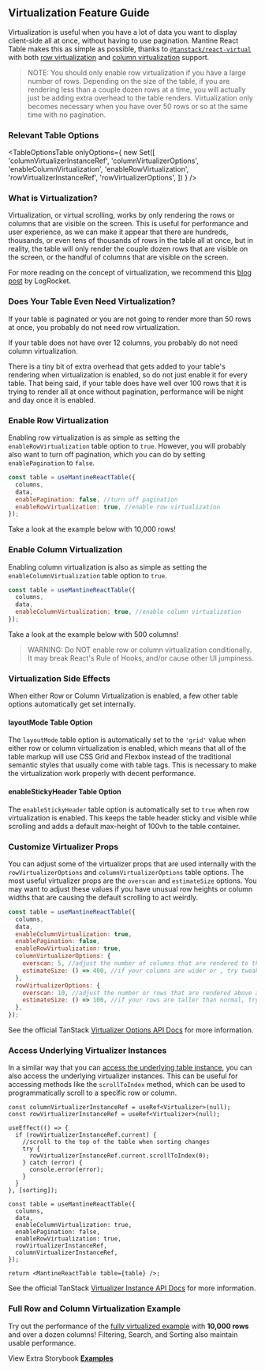 
<Head>
  <title>Virtualization Feature Guide - Mantine React Table Open Docs</title>
  <meta
    name="description"
    content="How to virtualize rows and columns in Mantine React Table to improve performance and user experience when there are a lot of rows or a lot of columns in the table."
  />
</Head>

## Virtualization Feature Guide

Virtualization is useful when you have a lot of data you want to display client-side all at once, without having to use pagination. Mantine React Table makes this as simple as possible, thanks to [`@tanstack/react-virtual`](https://tanstack.com/virtual/v3) with both [row virtualization](#enable-row-virtualization) and [column virtualization](#enable-column-virtualization) support.

> NOTE: You should only enable row virtualization if you have a large number of rows. Depending on the size of the table, if you are rendering less than a couple dozen rows at a time, you will actually just be adding extra overhead to the table renders. Virtualization only becomes necessary when you have over 50 rows or so at the same time with no pagination.

### Relevant Table Options

<TableOptionsTable
  onlyOptions={
    new Set([
      'columnVirtualizerInstanceRef',
      'columnVirtualizerOptions',
      'enableColumnVirtualization',
      'enableRowVirtualization',
      'rowVirtualizerInstanceRef',
      'rowVirtualizerOptions',
    ])
  }
/>

### What is Virtualization?

Virtualization, or virtual scrolling, works by only rendering the rows or columns that are visible on the screen. This is useful for performance and user experience, as we can make it appear that there are hundreds, thousands, or even tens of thousands of rows in the table all at once, but in reality, the table will only render the couple dozen rows that are visible on the screen, or the handful of columns that are visible on the screen.

For more reading on the concept of virtualization, we recommend this [blog post](https://blog.logrocket.com/virtual-scrolling-core-principles-and-basic-implementation-in-react/) by LogRocket.

### Does Your Table Even Need Virtualization?

If your table is paginated or you are not going to render more than 50 rows at once, you probably do not need row virtualization.

If your table does not have over 12 columns, you probably do not need column virtualization.

There is a tiny bit of extra overhead that gets added to your table's rendering when virtualization is enabled, so do not just enable it for every table. That being said, if your table does have well over 100 rows that it is trying to render all at once without pagination, performance will be night and day once it is enabled.

### Enable Row Virtualization

Enabling row virtualization is as simple as setting the `enableRowVirtualization` table option to `true`. However, you will probably also want to turn off pagination, which you can do by setting `enablePagination` to `false`.

```jsx
const table = useMantineReactTable({
  columns,
  data,
  enablePagination: false, //turn off pagination
  enableRowVirtualization: true, //enable row virtualization
});
```

Take a look at the example below with 10,000 rows!

<EnableRowExample />

### Enable Column Virtualization

Enabling column virtualization is also as simple as setting the `enableColumnVirtualization` table option to `true`.

```jsx
const table = useMantineReactTable({
  columns,
  data,
  enableColumnVirtualization: true, //enable column virtualization
});
```

Take a look at the example below with 500 columns!

<EnableColumnExample />

> WARNING: Do NOT enable row or column virtualization conditionally. It may break React's Rule of Hooks, and/or cause other UI jumpiness.

### Virtualization Side Effects

When either Row or Column Virtualization is enabled, a few other table options automatically get set internally.

#### layoutMode Table Option

The `layoutMode` table option is automatically set to the `'grid'` value when either row or column virtualization is enabled, which means that all of the table markup will use CSS Grid and Flexbox instead of the traditional semantic styles that usually come with table tags. This is necessary to make the virtualization work properly with decent performance.

#### enableStickyHeader Table Option

The `enableStickyHeader` table option is automatically set to `true` when row virtualization is enabled. This keeps the table header sticky and visible while scrolling and adds a default max-height of 100vh to the table container.

### Customize Virtualizer Props

You can adjust some of the virtualizer props that are used internally with the `rowVirtualizerOptions` and `columnVirtualizerOptions` table options. The most useful virtualizer props are the `overscan` and `estimateSize` options. You may want to adjust these values if you have unusual row heights or column widths that are causing the default scrolling to act weirdly.

```jsx
const table = useMantineReactTable({
  columns,
  data,
  enableColumnVirtualization: true,
  enablePagination: false,
  enableRowVirtualization: true,
  columnVirtualizerOptions: {
    overscan: 5, //adjust the number of columns that are rendered to the left and right of the visible area of the table
    estimateSize: () => 400, //if your columns are wider or , try tweaking this value to make scrollbar size more accurate
  },
  rowVirtualizerOptions: {
    overscan: 10, //adjust the number or rows that are rendered above and below the visible area of the table
    estimateSize: () => 100, //if your rows are taller than normal, try tweaking this value to make scrollbar size more accurate
  },
});
```

See the official TanStack [Virtualizer Options API Docs](https://tanstack.com/virtual/v3/docs/api/virtualizer#optional-options) for more information.

### Access Underlying Virtualizer Instances

In a similar way that you can [access the underlying table instance](/docs/guides/state-management#access-the-underlying-table-instance-reference), you can also access the underlying virtualizer instances. This can be useful for accessing methods like the `scrollToIndex` method, which can be used to programmatically scroll to a specific row or column.

```tsx
const columnVirtualizerInstanceRef = useRef<Virtualizer>(null);
const rowVirtualizerInstanceRef = useRef<Virtualizer>(null);

useEffect(() => {
  if (rowVirtualizerInstanceRef.current) {
    //scroll to the top of the table when sorting changes
    try {
      rowVirtualizerInstanceRef.current.scrollToIndex(0);
    } catch (error) {
      console.error(error);
    }
  }
}, [sorting]);

const table = useMantineReactTable({
  columns,
  data,
  enableColumnVirtualization: true,
  enablePagination: false,
  enableRowVirtualization: true,
  rowVirtualizerInstanceRef,
  columnVirtualizerInstanceRef,
});

return <MantineReactTable table={table} />;
```

See the official TanStack [Virtualizer Instance API Docs](https://tanstack.com/virtual/v3/docs/api/virtualizer#virtualizer-instance) for more information.

### Full Row and Column Virtualization Example

Try out the performance of the [fully virtualized example](/docs/examples/virtualized) with **10,000 rows** and over a dozen columns! Filtering, Search, and Sorting also maintain usable performance.

View Extra Storybook **[Examples](https://www.mantine-react-table-open.dev/?path=/story/features-virtualization)**
